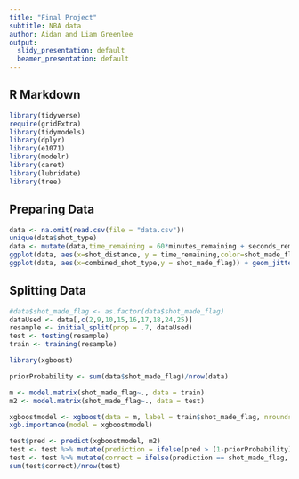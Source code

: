 ```yaml
---
title: "Final Project"
subtitle: NBA data
author: Aidan and Liam Greenlee
output:
  slidy_presentation: default
  beamer_presentation: default
---
```


## R Markdown

```r
library(tidyverse)
require(gridExtra)
library(tidymodels)
library(dplyr)
library(e1071)
library(modelr)
library(caret)
library(lubridate)
library(tree)
```

## Preparing Data
```r
data <- na.omit(read.csv(file = "data.csv"))
unique(data$shot_type)
data <- mutate(data,time_remaining = 60*minutes_remaining + seconds_remaining)
ggplot(data, aes(x=shot_distance, y = time_remaining,color=shot_made_flag))+geom_point()
ggplot(data, aes(x=combined_shot_type,y = shot_made_flag)) + geom_jitter()
```



## Splitting Data
```r

#data$shot_made_flag <- as.factor(data$shot_made_flag)
dataUsed <- data[,c(2,9,10,15,16,17,18,24,25)]
resample <- initial_split(prop = .7, dataUsed)
test <- testing(resample)
train <- training(resample)
```

```r
library(xgboost)

priorProbability <- sum(data$shot_made_flag)/nrow(data)

m <- model.matrix(shot_made_flag~., data = train)
m2 <- model.matrix(shot_made_flag~., data = test)

xgboostmodel <- xgboost(data = m, label = train$shot_made_flag, nrounds = 25, verbose = 1, objective = "binary:logistic")
xgb.importance(model = xgboostmodel)
```
```r
test$pred <- predict(xgboostmodel, m2)
test <- test %>% mutate(prediction = ifelse(pred > (1-priorProbability), 1, 0))
test <- test %>% mutate(correct = ifelse(prediction == shot_made_flag, 1, 0))
sum(test$correct)/nrow(test)
```

